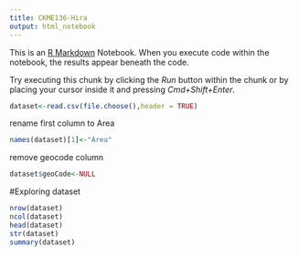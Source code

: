 ```yaml
---
title: CKME136-Hira
output: html_notebook
---
```


This is an [R Markdown](http://rmarkdown.rstudio.com) Notebook. When you execute code within the notebook, the results appear beneath the code. 

Try executing this chunk by clicking the *Run* button within the chunk or by placing your cursor inside it and pressing *Cmd+Shift+Enter*. 

```r
dataset<-read.csv(file.choose(),header = TRUE)
```
rename first column to Area
```r
names(dataset)[1]<-"Area"
```
remove geocode column
```r
dataset$geoCode<-NULL
```
#Exploring dataset
```r
nrow(dataset)
ncol(dataset)
head(dataset)
str(dataset)
summary(dataset)

```